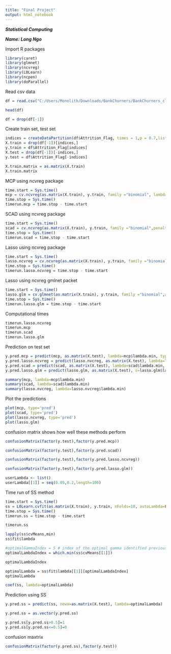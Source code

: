 ---
title: "Final Project"
output: html_notebook
---

***Statistical Computing***

***Name: Long Ngo***



Import R packages

```{r}
library(caret)
library(glmnet)
library(ncvreg)
library(L0Learn)
library(ncpen)
library(doParallel)
```


Read csv data
```{r}
df = read.csv("C:/Users/Monolith/Downloads/BankChurners/BankChurners_clean.csv")
```


```{r}
head(df)
```

```{r}
df = drop(df[-1])
```


Create train set, test set
```{r}
indices = createDataPartition(df$Attrition_Flag, times = 1,p = 0.7,list = FALSE)
X.train = drop(df[-1])[indices,]
y.train = df$Attrition_Flag[indices]
X.test = drop(df[-1])[-indices,]
y.test = df$Attrition_Flag[-indices]
```


```{r}
X.train.matrix = as.matrix(X.train)
X.train.matrix
```


MCP using ncvreg package
```{r}
time.start = Sys.time()
mcp = cv.ncvreg(as.matrix(X.train), y.train, family ="binomial", lambda = 0.1)
time.stop = Sys.time()
timerun.mcp = time.stop - time.start
```

SCAD using ncvreg package
```{r}
time.start = Sys.time()
scad = cv.ncvreg(as.matrix(X.train), y.train, family ="binomial",penalty="SCAD")
time.stop = Sys.time()
timerun.scad = time.stop - time.start
```

Lasso using ncvreg package
```{r}
time.start = Sys.time()
lasso.ncvreg = cv.ncvreg(as.matrix(X.train), y.train, family ="binomial",penalty="lasso")
time.stop = Sys.time()
timerun.lasso.ncvreg = time.stop - time.start
```

Lasso using ncvreg gmlnet packet
```{r}
time.start = Sys.time()
lasso.glm = cv.glmnet(as.matrix(X.train), y.train, family ="binomial",alpha=1,lambda=mcp$lambda, type.measure="class")
time.stop = Sys.time()
timerun.lasso.glm = time.stop - time.start
```

Computational times 
```{r}
timerun.lasso.ncvreg
timerun.mcp
timerun.scad
timerun.lasso.glm
```

Prediction on test set
```{r}
y.pred.mcp = predict(mcp, as.matrix(X.test), lambda=mcp$lambda.min, type = "class")
y.pred.lasso.ncvreg = predict(lasso.nvcreg, as.matrix(X.test), lambda=lasso.ncvreg$lambda.min, type = "class")
y.pred.scad = predict(scad, as.matrix(X.test), lambda=scad$lambda.min, type = "class")
y.pred.lasso.glm = predict(lasso.glm, as.matrix(X.test), s=lasso.glm$lambda.min, type = "class")
```


```{r}
summary(mcp, lambda=mcp$lambda.min)
summary(scad, lambda=scad$lambda.min)
summary(lasso.nvcreg, lambda=lasso.nvcreg$lambda.min)
```

Plot the predictions
```{r}
plot(mcp, type='pred')
plot(scad, type='pred')
plot(lasso.ncvreg, type='pred')
plot(lasso.glm)
```


confusion matrix shows how well these methods perform
```{r}
confusionMatrix(factor(y.test),factor(y.pred.mcp))
```

```{r}
confusionMatrix(factor(y.test),factor(y.pred.scad))
```

```{r}
confusionMatrix(factor(y.test),factor(y.pred.lasso.ncvreg))
```


```{r}
confusionMatrix(factor(y.test),factor(y.pred.lasso.glm))
```



```{r}
userLambda <- list()
userLambda[[1]] = seq(0.05,0.2,length=100)
```


Time run of SS method
```{r}
time.start = Sys.time()
ss = L0Learn.cvfit(as.matrix(X.train), y.train, nFolds=10, autoLambda=FALSE, loss="Logistic", penalty="L0", lambdaGrid=list(mcp$lambda))
time.stop = Sys.time()
timerun.ss = time.stop - time.start
```

```{r}
timerun.ss
```


```{r}
lapply(ss$cvMeans,min)
ss$fit$lambda
```


```{r}
#optimalGammaIndex = 5 # index of the optimal gamma identified previously
optimalLambdaIndex = which.min(ss$cvMeans[[1]])
```

```{r}
optimalLambdaIndex
```
```{r}
optimalLambda = ss$fit$lambda[[1]][optimalLambdaIndex]
optimalLambda
```


```{r}
coef(ss, lambda=optimalLambda)
```


Prediction using SS 
```{r}
y.pred.ss = predict(ss, newx=as.matrix(X.test), lambda=optimalLambda)
```


```{r}
y.pred.ss = as.vector(y.pred.ss)
```

```{r}
y.pred.ss[y.pred.ss>0.5]=1
y.pred.ss[y.pred.ss<=0.5]=0
```

confusion maxtrix 
```{r}
confusionMatrix(factor(y.pred.ss),factor(y.test))
```


